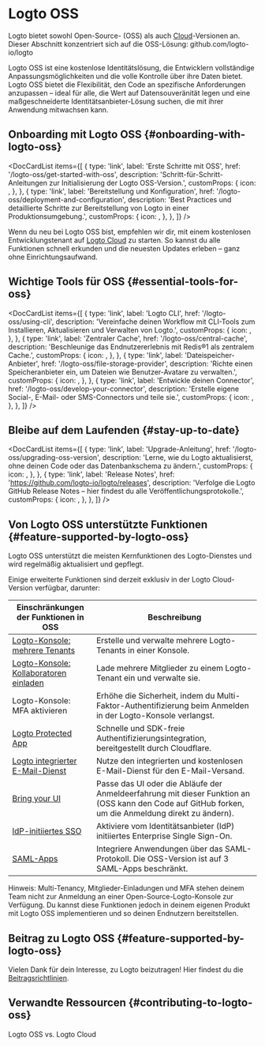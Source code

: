 
# Logto OSS

Logto bietet sowohl Open-Source- (OSS) als auch [Cloud](/logto-cloud)-Versionen an. Dieser Abschnitt konzentriert sich auf die OSS-Lösung: <Url href="https://github.com/logto-io/logto">github.com/logto-io/logto</Url>

Logto OSS ist eine kostenlose Identitätslösung, die Entwicklern vollständige Anpassungsmöglichkeiten und die volle Kontrolle über ihre Daten bietet. Logto OSS bietet die Flexibilität, den Code an spezifische Anforderungen anzupassen – ideal für alle, die Wert auf Datensouveränität legen und eine maßgeschneiderte Identitätsanbieter-Lösung suchen, die mit ihrer Anwendung mitwachsen kann.

## Onboarding mit Logto OSS \{#onboarding-with-logto-oss}

<DocCardList
  items={[
    {
      type: 'link',
      label: 'Erste Schritte mit OSS',
      href: '/logto-oss/get-started-with-oss',
      description: 'Schritt-für-Schritt-Anleitungen zur Initialisierung der Logto OSS-Version.',
      customProps: {
        icon: <RocketIcon />,
      },
    },
    {
      type: 'link',
      label: 'Bereitstellung und Konfiguration',
      href: '/logto-oss/deployment-and-configuration',
      description:
        'Best Practices und detaillierte Schritte zur Bereitstellung von Logto in einer Produktionsumgebung.',
      customProps: {
        icon: <GearIcon />,
      },
    },
  ]}
/>

<Admonition type="tip" title="Schnellstart benötigt?">

Wenn du neu bei Logto OSS bist, empfehlen wir dir, mit einem kostenlosen Entwicklungstenant auf [Logto Cloud](https://cloud.logto.io) zu starten. So kannst du alle Funktionen schnell erkunden und die neuesten Updates erleben – ganz ohne Einrichtungsaufwand.

</Admonition>

## Wichtige Tools für OSS \{#essential-tools-for-oss}

<DocCardList
  items={[
    {
      type: 'link',
      label: 'Logto CLI',
      href: '/logto-oss/using-cli',
      description: 'Vereinfache deinen Workflow mit CLI-Tools zum Installieren, Aktualisieren und Verwalten von Logto.',
      customProps: {
        icon: <CliIcon />,
      },
    },
    {
      type: 'link',
      label: 'Zentraler Cache',
      href: '/logto-oss/central-cache',
      description: 'Beschleunige das Endnutzererlebnis mit Redis®1 als zentralem Cache.',
      customProps: {
        icon: <CentralCacheIcon />,
      },
    },
    {
      type: 'link',
      label: 'Dateispeicher-Anbieter',
      href: '/logto-oss/file-storage-provider',
      description: 'Richte einen Speicheranbieter ein, um Dateien wie Benutzer-Avatare zu verwalten.',
      customProps: {
        icon: <FileStorageIcon />,
      },
    },
    {
      type: 'link',
      label: 'Entwickle deinen Connector',
      href: '/logto-oss/develop-your-connector',
      description: 'Erstelle eigene Social-, E-Mail- oder SMS-Connectors und teile sie.',
      customProps: {
        icon: <ConnectorsIcon />,
      },
    },
  ]}
/>
## Bleibe auf dem Laufenden \{#stay-up-to-date}

<DocCardList
  items={[
    {
      type: 'link',
      label: 'Upgrade-Anleitung',
      href: '/logto-oss/upgrading-oss-version',
      description:
        'Lerne, wie du Logto aktualisierst, ohne deinen Code oder das Datenbankschema zu ändern.',
      customProps: {
        icon: <UpdateIcon />,
      },
    },
    {
      type: 'link',
      label: 'Release Notes',
      href: 'https://github.com/logto-io/logto/releases',
      description:
        'Verfolge die Logto GitHub Release Notes – hier findest du alle Veröffentlichungsprotokolle.',
      customProps: {
        icon: <DocumentIcon />,
      },
    },
  ]}
/>

## Von Logto OSS unterstützte Funktionen \{#feature-supported-by-logto-oss}

Logto OSS unterstützt die meisten Kernfunktionen des Logto-Dienstes und wird regelmäßig aktualisiert und gepflegt.

Einige erweiterte Funktionen sind derzeit exklusiv in der Logto Cloud-Version verfügbar, darunter:

| Einschränkungen der Funktionen in OSS                                                   | Beschreibung                                                                                                                                        |
| --------------------------------------------------------------------------------------- | --------------------------------------------------------------------------------------------------------------------------------------------------- |
| [Logto-Konsole: mehrere Tenants](/logto-cloud/tenant-settings)                          | Erstelle und verwalte mehrere Logto-Tenants in einer Konsole.                                                                                       |
| [Logto-Konsole: Kollaboratoren einladen](/logto-cloud/tenant-member-management)         | Lade mehrere Mitglieder zu einem Logto-Tenant ein und verwalte sie.                                                                                 |
| Logto-Konsole: MFA aktivieren                                                           | Erhöhe die Sicherheit, indem du Multi-Faktor-Authentifizierung beim Anmelden in der Logto-Konsole verlangst.                                        |
| [Logto Protected App](/integrate-logto/protected-app)                                   | Schnelle und SDK-freie Authentifizierungsintegration, bereitgestellt durch Cloudflare.                                                              |
| [Logto integrierter E-Mail-Dienst](/connectors/email-connectors/built-in-email-service) | Nutze den integrierten und kostenlosen E-Mail-Dienst für den E-Mail-Versand.                                                                        |
| [Bring your UI](/customization/bring-your-ui)                                           | Passe das UI oder die Abläufe der Anmeldeerfahrung mit dieser Funktion an (OSS kann den Code auf GitHub forken, um die Anmeldung direkt zu ändern). |
| [IdP-initiiertes SSO](/end-user-flows/enterprise-sso/idp-initiated-sso)                 | Aktiviere vom Identitätsanbieter (IdP) initiiertes Enterprise Single Sign-On.                                                                       |
| [SAML-Apps](/integrate-logto/saml-app)                                                  | Integriere Anwendungen über das SAML-Protokoll. Die OSS-Version ist auf 3 SAML-Apps beschränkt.                                                     |

Hinweis: Multi-Tenancy, Mitglieder-Einladungen und MFA stehen deinem Team nicht zur Anmeldung an einer Open-Source-Logto-Konsole zur Verfügung. Du kannst diese Funktionen jedoch in deinem eigenen Produkt mit Logto OSS implementieren und so deinen Endnutzern bereitstellen.

## Beitrag zu Logto OSS \{#feature-supported-by-logto-oss}

Vielen Dank für dein Interesse, zu Logto beizutragen! Hier findest du die [Beitragsrichtlinien](/logto-oss/contribution).

## Verwandte Ressourcen \{#contributing-to-logto-oss}

<Url href="https://blog.logto.io/logto-oss-vs-logto-cloud">Logto OSS vs. Logto Cloud</Url>
